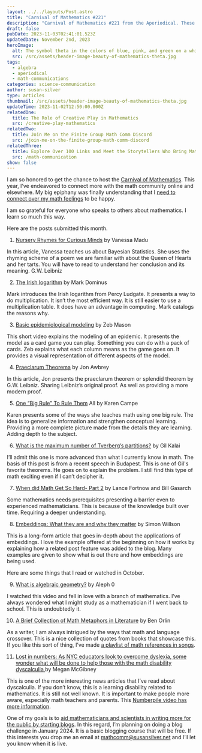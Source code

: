 ```yaml
---
layout: ../../layouts/Post.astro
title: "Carnival of Mathematics #221"
description: "Carnival of Mathematics #221 from the Aperiodical. These are articles from the month of October in math communications."
draft: false
pubDate: 2023-11-03T02:41:01.523Z
updatedDate: November 2nd, 2023
heroImage:
  alt: The symbol theta in the colors of blue, pink, and green on a white background.
  src: /src/assets/header-image-beauty-of-mathematics-theta.jpg
tags:
  - algebra
  - aperiodical
  - math-communications
categories: science-communication
author: susan-silver
type: articles
thumbnail: /src/assets/header-image-beauty-of-mathematics-theta.jpg
updateTime: 2023-11-02T12:50:00.000Z
relatedOne:
  title: The Role of Creative Play in Mathematics
  src: /creative-play-mathematics
relatedTwo:
  title: Join Me on the Finite Group Math Comm Discord
  src: /join-me-on-the-finite-group-math-comm-discord
relatedThree:
  title: Explore Over 100 Links and Meet the Storytellers Who Bring Mathematics to Life
  src: /math-communication
show: false
---
```



I am so honored to get the chance to host the [Carnival of Mathematics](https://aperiodical.com/carnival-of-mathematics/). This year, I’ve endeavored to connect more with the math community online and elsewhere. My big epiphany was finally understanding that I [need to connect over my math feelings](https://beautyofmathematics.com/math-communication-as-rebellion/) to be happy. 

I am so grateful for everyone who speaks to others about mathematics. I learn so much this way. 

Here are the posts submitted this month. 



1. [Nursery Rhymes for Curious Minds](https://medium.com/@vanessamadu/nursery-rhymes-for-curious-minds-the-queen-of-hearts-messes-up-her-tarts-43580870a2d3) by Vanessa Madu

In this article, Vanessa teaches us about Bayesian Statistics. She uses the rhyming scheme of a poem we are familiar with about the Queen of Hearts and her tarts. You will have to read to understand her conclusion and its meaning. G.W. Leibniz



2. [The Irish logarithm](https://blog.plover.com/math/irish-logarithm.html) by Mark Dominus

Mark introduces the Irish logarithm from Percy Ludgate. It presents a way to do multiplication. It isn’t the most efficient way. It is still easier to use a multiplication table. It does have an advantage in computing. Mark catalogs the reasons why. 



3. [Basic epidemiological modeling](https://www.youtube.com/watch?v=dYXElVZrayU) by Zeb Mason

This short video explains the modeling of an epidemic. It presents the model as a card game you can play. Something you can do with a pack of cards. Zeb explains what each column means as the game goes on. It provides a visual representation of different aspects of the model. 



4. [Praeclarum Theorema](https://inquiryintoinquiry.com/2023/10/05/praeclarum-theorema-a/) by Jon Awbrey

In this article, Jon presents the praeclarum theorem or splendid theorem by G.W. Leibniz. Sharing Leibniz’s original proof. As well as providing a more modern proof. 



5. [One “Big Rule” To Rule Them](https://karendcampe.wordpress.com/2023/10/13/one-big-rule-to-rule-them-all/) All by Karen Campe 

Karen presents some of the ways she teaches math using one big rule. The idea is to generalize information and strengthen conceptual learning. Providing a more complete picture made from the details they are learning. Adding depth to the subject. 



6. [What is the maximum number of Tverberg’s partitions?](https://gilkalai.wordpress.com/2023/10/24/what-is-the-maximum-number-of-tverbergs-partitions/) by Gil Kalai

I’ll admit this one is more advanced than what I currently know in math. The basis of this post is from a recent speech in Budapest.  This is one of Gil's favorite theorems. He goes on to explain the problem. I still find this type of math exciting even if I can’t decipher it. 


7. [When did Math Get So Hard- Part 2](https://blog.computationalcomplexity.org/2023/10/when-did-math-get-so-hard-part-2.html) by Lance Fortnow and Bill Gasarch

Some mathematics needs prerequisites presenting a barrier even to experienced mathematicians. This is because of the knowledge built over time. Requiring a deeper understanding. 

8. [Embeddings: What they are and why they matter](https://simonwillison.net/2023/Oct/23/embeddings/) by Simon Willson

This is a long-form article that goes in-depth about the applications of embeddings. I love the example offered at the beginning on how it works by explaining how a related post feature was added to the blog. Many examples are given to show what is out there and how embeddings are being used. 

Here are some things that I read or watched in October. 



9. [What is algebraic geometry?](https://www.youtube.com/watch?v=MflpyJwhMhQ) by Aleph 0

I watched this video and fell in love with a branch of mathematics. I’ve always wondered what I might study as a mathematician if I went back to school. This is undoubtedly it. 



10. [A Brief Collection of Math Metaphors in Literature](https://mathwithbaddrawings.com/2023/10/30/a-brief-collection-of-math-metaphors-in-literature/) by Ben Orlin

As a writer, I am always intrigued by the ways that math and language crossover. This is a nice collection of quotes from books that showcase this. If you like this sort of thing, I’ve made [a playlist of math references in songs](https://beautyofmathematics.com/math-love-songs/). 



11. [Lost in numbers: As NYC educators look to overcome dyslexia, some wonder what will be done to help those with the math disability dyscalculia ](https://www.amny.com/news/nyc-educators-overcome-dyslexia-dyscalculia-math/)by Megan McGibney

This is one of the more interesting news articles that I’ve read about dyscalculia. If you don’t know, this is a learning disability related to mathematics. It is still not well known. It is important to make people more aware, especially math teachers and parents. This [Numberpile video has more information](https://www.youtube.com/watch?v=p_Hqdqe84Uc). 

One of my goals is to [aid mathematicians and scientists in writing more for the public by starting blogs](https://fancycomma.com/2022/03/05/why-you-should-start-a-science-blog-this-year/). In this regard, I’m planning on doing a blog challenge in January 2024. It is a basic blogging course that will be free. If this interests you drop me an email at [mathcomm@susansilver.net](mailto:mathcomm@susansilver.net) and I’ll let you know when it is live.


